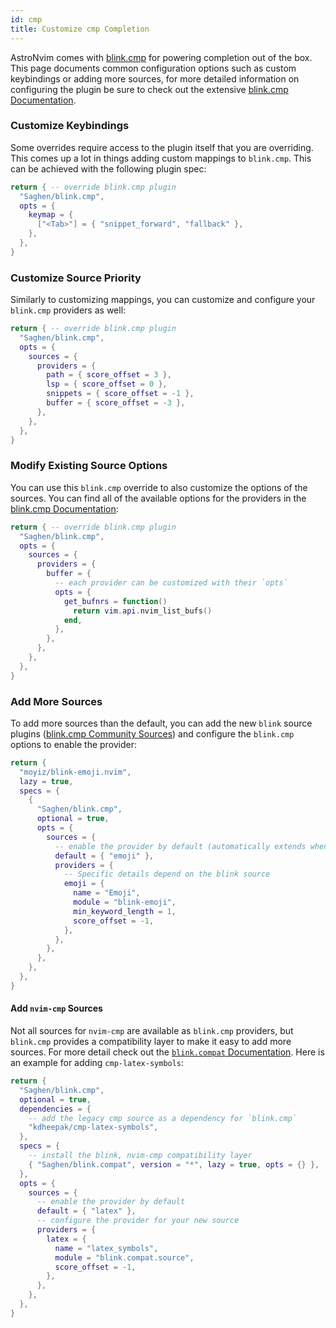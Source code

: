 ```yaml
---
id: cmp
title: Customize cmp Completion
---
```


AstroNvim comes with [blink.cmp](https://github.com/Saghen/blink.cmp) for powering completion out of the box. This page documents common configuration options such as custom keybindings or adding more sources, for more detailed information on configuring the plugin be sure to check out the extensive [blink.cmp Documentation](https://cmp.saghen.dev/).

### Customize Keybindings

Some overrides require access to the plugin itself that you are overriding. This comes up a lot in things adding custom mappings to `blink.cmp`. This can be achieved with the following plugin spec:

```lua title="lua/plugins/blink.lua"
return { -- override blink.cmp plugin
  "Saghen/blink.cmp",
  opts = {
    keymap = {
      ["<Tab>"] = { "snippet_forward", "fallback" },
    },
  },
}
```

### Customize Source Priority

Similarly to customizing mappings, you can customize and configure your `blink.cmp` providers as well:

```lua title="lua/plugins/blink.lua"
return { -- override blink.cmp plugin
  "Saghen/blink.cmp",
  opts = {
    sources = {
      providers = {
        path = { score_offset = 3 },
        lsp = { score_offset = 0 },
        snippets = { score_offset = -1 },
        buffer = { score_offset = -3 },
      },
    },
  },
}
```

### Modify Existing Source Options

You can use this `blink.cmp` override to also customize the options of the sources. You can find all of the available options for the providers in the [blink.cmp Documentation](https://cmp.saghen.dev/configuration/reference.html#providers):

```lua title="lua/plugins/blink.lua"
return { -- override blink.cmp plugin
  "Saghen/blink.cmp",
  opts = {
    sources = {
      providers = {
        buffer = {
          -- each provider can be customized with their `opts`
          opts = {
            get_bufnrs = function()
              return vim.api.nvim_list_bufs()
            end,
          },
        },
      },
    },
  },
}
```

### Add More Sources

To add more sources than the default, you can add the new `blink` source plugins ([blink.cmp Community Sources](https://cmp.saghen.dev/configuration/sources.html#community-sources)) and configure the `blink.cmp` options to enable the provider:

```lua title="lua/plugins/blink-emoji.lua"
return {
  "moyiz/blink-emoji.nvim",
  lazy = true,
  specs = {
    {
      "Saghen/blink.cmp",
      optional = true,
      opts = {
        sources = {
          -- enable the provider by default (automatically extends when merging tables)
          default = { "emoji" },
          providers = {
            -- Specific details depend on the blink source
            emoji = {
              name = "Emoji",
              module = "blink-emoji",
              min_keyword_length = 1,
              score_offset = -1,
            },
          },
        },
      },
    },
  },
}
```

#### Add `nvim-cmp` Sources

Not all sources for `nvim-cmp` are available as `blink.cmp` providers, but `blink.cmp` provides a compatibility layer to make it easy to add more sources. For more detail check out the [`blink.compat` Documentation](https://github.com/Saghen/blink.compat). Here is an example for adding `cmp-latex-symbols`:

```lua title="lua/plugins/cmp-latex-symbols.lua"
return {
  "Saghen/blink.cmp",
  optional = true,
  dependencies = {
    -- add the legacy cmp source as a dependency for `blink.cmp`
    "kdheepak/cmp-latex-symbols",
  },
  specs = {
    -- install the blink, nvim-cmp compatibility layer
    { "Saghen/blink.compat", version = "*", lazy = true, opts = {} },
  },
  opts = {
    sources = {
      -- enable the provider by default
      default = { "latex" },
      -- configure the provider for your new source
      providers = {
        latex = {
          name = "latex_symbols",
          module = "blink.compat.source",
          score_offset = -1,
        },
      },
    },
  },
}
```
